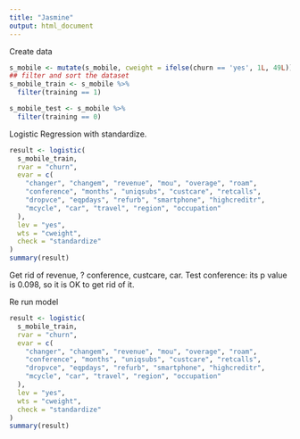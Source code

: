 ```yaml
---
title: "Jasmine"
output: html_document
---
```


Create data
```r
s_mobile <- mutate(s_mobile, cweight = ifelse(churn == 'yes', 1L, 49L))
## filter and sort the dataset
s_mobile_train <- s_mobile %>%
  filter(training == 1)

s_mobile_test <- s_mobile %>%
  filter(training == 0)
```

Logistic Regression with standardize.


```r
result <- logistic(
  s_mobile_train, 
  rvar = "churn", 
  evar = c(
    "changer", "changem", "revenue", "mou", "overage", "roam", 
    "conference", "months", "uniqsubs", "custcare", "retcalls", 
    "dropvce", "eqpdays", "refurb", "smartphone", "highcreditr", 
    "mcycle", "car", "travel", "region", "occupation"
  ), 
  lev = "yes", 
  wts = "cweight", 
  check = "standardize"
)
summary(result)
```

Get rid of revenue, ? conference, custcare, car.
Test conference: its p value is 0.098, so it is OK to get rid of it.

Re run model

```r
result <- logistic(
  s_mobile_train, 
  rvar = "churn", 
  evar = c(
    "changer", "changem", "revenue", "mou", "overage", "roam", 
    "conference", "months", "uniqsubs", "custcare", "retcalls", 
    "dropvce", "eqpdays", "refurb", "smartphone", "highcreditr", 
    "mcycle", "car", "travel", "region", "occupation"
  ), 
  lev = "yes", 
  wts = "cweight", 
  check = "standardize"
)
summary(result)
```
